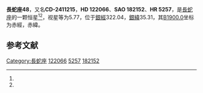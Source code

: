 {{Starbox begin
| name = 長蛇座48
}}
{{Starbox observe
| epoch = [[J2000.0|J2000.0]]
| constell = [[長蛇座|長蛇座]]<ref name=SIMBAD>{{cite web
 | url=http://simbad.u-strasbg.fr/simbad/sim-id?Ident=HR+5257
 | title =Pulsating variable Star
 | publisher=Centre de Données astronomiques de Strasbourg
 | work=SIMBAD
 | accessdate=2012-07-13}}</ref><ref name=DATA>{{cite web
 | url=http://vizier.u-strasbg.fr/viz-bin/VizieR-5?-out.add=.&-source=5050&-corr=PK=HR&-out.max=9999&HR=5257
 | title =VizieR Detailed Page
 | accessdate=2012-07-13}}</ref>
| 星官 = 
| ra = {{RA|14|0|0.1}}<ref name=SIMBAD /><ref name=DATA />
| dec = {{DEC|-25|0|37}}<ref name=SIMBAD /><ref name=DATA />
| appmag_v = 5.77<ref name=SIMBAD /><ref name=DATA />
}}
{{Starbox character
| class = F7V<ref name=SIMBAD /><ref name=DATA />
| b-v = 0.48<ref name=SIMBAD /><ref name=DATA />
| u-b = <ref name=SIMBAD /><ref name=DATA />
| r-i = <ref name=SIMBAD /><ref name=DATA />
| variable = 
}}
{{Starbox astrometry
| radial_v = 
| prop_mo_ra = -17
| parallax = 0.029
| p_error = 
}}
{{Starbox catalog
| names =CD-2411215，[[SAO星表|SAO]] 182152，[[HD星表|HD]] 122066，[[HR星表|HR]] 5257}}
{{Starbox reference |Simbad=HR+5257}}
{{Starbox end}}

'''長蛇座48'''，又名'''CD-2411215'''，'''HD 122066'''、'''SAO 182152'''、'''HR 5257'''，是[[長蛇座|長蛇座]]的一颗恒星<ref name=SIMBAD /><ref name=DATA />，视星等为5.77，位于[[銀道座標系|銀經]]322.04，[[銀道座標系|銀緯]]35.31，其[[B1900.0|B1900.0]]坐标为赤經{{RA|13|54|24}}，赤緯{{DEC|-24|35.31|20}}。

== 参考文献 ==
{{reflist}}

{{star-stub}}

{{長蛇座恒星}}
[[Category:長蛇座|Category:長蛇座]]
[[Category:HD和HDE天體|122066]]
[[Category:HR天體|5257]]
[[Category:SAO天體|182152]]